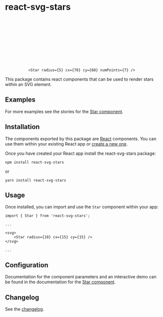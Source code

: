 
<Meta title="Introduction" />

# react-svg-stars 

<center>
  <svg>
    <Star radius={10} cx={50} cy={15} numPoints={7} />
    <Star radius={10} cx={15} cy={50} numPoints={7} />
    <Star radius={10} cx={85} cy={40} numPoints={7} />
    <Star radius={10} cx={49} cy={105} numPoints={7} />

    <Star radius={5} cx={70} cy={60} numPoints={7} />
  </svg>
</center>

This package contains react components that can be used to render stars within an SVG element.

## Examples

<Canvas of={StarStories.Default} />

For more examples see the stories for the [Star component](../?path=/docs/library-star--docs).

## Installation 

The components exported by this package are [React](https://react.dev/) components.
You can use them within your existing React app or [create a new one](https://react.dev/learn/start-a-new-react-project).

Once you have created your React app install the react-svg-stars package:

```
npm install react-svg-stars
```

or

```
yarn install react-svg-stars
```

## Usage

Once installed, you can import and use the `Star` component within your app:

```
import { Star } from 'react-svg-stars';

...

<svg>
    <Star radius={10} cx={15} cy={15} />
</svg>

...
```

## Configuration

Documentation for the component parameters and an interactive demo can be found in the documentation for the [Star component](../?path=/docs/library-star--docs).

## Changelog

See the [changelog](../?path=/docs/changelog--docs).
